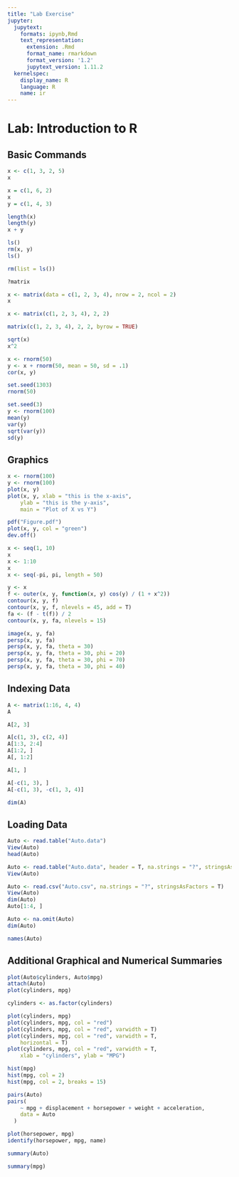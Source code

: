 ```yaml
---
title: "Lab Exercise"
jupyter:
  jupytext:
    formats: ipynb,Rmd
    text_representation:
      extension: .Rmd
      format_name: rmarkdown
      format_version: '1.2'
      jupytext_version: 1.11.2
  kernelspec:
    display_name: R
    language: R
    name: ir
---
```



# Lab: Introduction to R


## Basic Commands


```r
x <- c(1, 3, 2, 5)
x
```


```r
x = c(1, 6, 2)
x
y = c(1, 4, 3)
```


```r
length(x)
length(y)
x + y
```


```r
ls()
rm(x, y)
ls()
```



```r
rm(list = ls())
```



```r
?matrix
```


```r
x <- matrix(data = c(1, 2, 3, 4), nrow = 2, ncol = 2)
x
```


```r
x <- matrix(c(1, 2, 3, 4), 2, 2)
```



```r
matrix(c(1, 2, 3, 4), 2, 2, byrow = TRUE)
```



```r
sqrt(x)
x^2
```



```r
x <- rnorm(50)
y <- x + rnorm(50, mean = 50, sd = .1)
cor(x, y)
```


```r
set.seed(1303)
rnorm(50)
```


```r
set.seed(3)
y <- rnorm(100)
mean(y)
var(y)
sqrt(var(y))
sd(y)
```


## Graphics


```r
x <- rnorm(100)
y <- rnorm(100)
plot(x, y)
plot(x, y, xlab = "this is the x-axis",
    ylab = "this is the y-axis",
    main = "Plot of X vs Y")
```



```r
pdf("Figure.pdf")
plot(x, y, col = "green")
dev.off()
```



```r
x <- seq(1, 10)
x
x <- 1:10
x
x <- seq(-pi, pi, length = 50)
```



```r
y <- x
f <- outer(x, y, function(x, y) cos(y) / (1 + x^2))
contour(x, y, f)
contour(x, y, f, nlevels = 45, add = T)
fa <- (f - t(f)) / 2
contour(x, y, fa, nlevels = 15)
```



```r
image(x, y, fa)
persp(x, y, fa)
persp(x, y, fa, theta = 30)
persp(x, y, fa, theta = 30, phi = 20)
persp(x, y, fa, theta = 30, phi = 70)
persp(x, y, fa, theta = 30, phi = 40)
```


## Indexing Data

```r
A <- matrix(1:16, 4, 4)
A
```


```r
A[2, 3]
```


```r
A[c(1, 3), c(2, 4)]
A[1:3, 2:4]
A[1:2, ]
A[, 1:2]
```


```r
A[1, ]
```


```r
A[-c(1, 3), ]
A[-c(1, 3), -c(1, 3, 4)]
```


```r
dim(A)
```


## Loading Data


```r
Auto <- read.table("Auto.data")
View(Auto)
head(Auto)
```


```r
Auto <- read.table("Auto.data", header = T, na.strings = "?", stringsAsFactors = T)
View(Auto)
```


```r
Auto <- read.csv("Auto.csv", na.strings = "?", stringsAsFactors = T)
View(Auto)
dim(Auto)
Auto[1:4, ]
```


```r
Auto <- na.omit(Auto)
dim(Auto)
```


```r
names(Auto)
```


## Additional Graphical and Numerical Summaries


```r
plot(Auto$cylinders, Auto$mpg)
attach(Auto)
plot(cylinders, mpg)
```


```r
cylinders <- as.factor(cylinders)
```


```r
plot(cylinders, mpg)
plot(cylinders, mpg, col = "red")
plot(cylinders, mpg, col = "red", varwidth = T)
plot(cylinders, mpg, col = "red", varwidth = T,
    horizontal = T)
plot(cylinders, mpg, col = "red", varwidth = T,
    xlab = "cylinders", ylab = "MPG")
```


```r
hist(mpg)
hist(mpg, col = 2)
hist(mpg, col = 2, breaks = 15)
```


```r
pairs(Auto)
pairs(
    ~ mpg + displacement + horsepower + weight + acceleration,
    data = Auto
  )
```



```r
plot(horsepower, mpg)
identify(horsepower, mpg, name)
```



```r
summary(Auto)
```


```r
summary(mpg)
```
